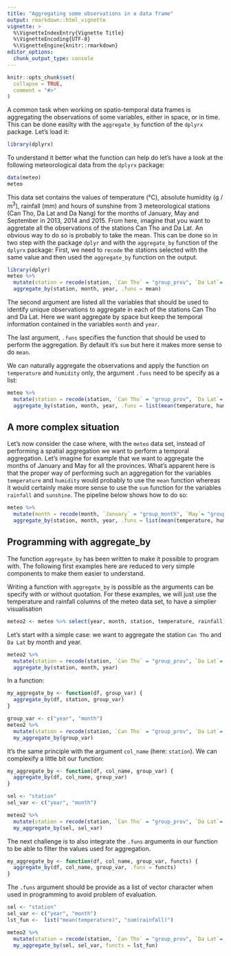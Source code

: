 ```yaml
---
title: "Aggregating some observations in a data frame"
output: rmarkdown::html_vignette
vignette: >
  %\VignetteIndexEntry{Vignette Title}
  %\VignetteEncoding{UTF-8}
  %\VignetteEngine{knitr::rmarkdown}
editor_options: 
  chunk_output_type: console
---
```


```r
knitr::opts_chunk$set(
  collapse = TRUE,
  comment = "#>"
)
```

A common task when working on spatio-temporal data frames is aggregating the
observations of some variables, either in space, or in time. This can be done
easilty with the `aggregate_by` function of the `dplyrx` package. Let's load it:

```r
library(dplyrx)
```

To understand it better what the function can help do let's have a  look at the
following meteorological data from the `dplyrx` package:

```r
data(meteo)
meteo
```

This data set contains the values of temperature (°C), absolute humidity
(g / m$^3$), rainfall (mm) and hours of sunshine from 3 meteorological stations
(Can Tho, Da Lat and Da Nang) for the months of January, May and September in
2013, 2014 and 2015. From here, imagine that you want to aggretate all the
observations of the stations Can Tho and Da Lat. An obvious way to do so is
probably to take the mean. This can be done so in two step with the package 
`dplyr` and with the `aggregate_by` function of the `dplyrx` package:
First, we need to `recode` the stations selected with the same value and then
used the `aggregate_by` function on the output. 

```r
library(dplyr)
meteo %>% 
  mutate(station = recode(station, `Can Tho` = "group_prov", `Da Lat`= "group_prov")) %>% 
  aggregate_by(station, month, year, .funs = mean)
```

The second argument are listed all the variables that should be used to 
identify unique observations to aggregate in each of the stations Can Tho and 
Da Lat. Here we want aggregate by space but keep the temporal information 
contained in the variables `month` and `year`. 

The last argument, `.funs` specifies the function that should be used to perform
the aggregation. By default it's `sum` but here it makes more sense to do 
`mean`.

We can naturally aggregate the observations and apply the function on 
`temperature` and `humidity` only, the argument `.funs` need to be specify as a
list:

```r
meteo %>% 
  mutate(station = recode(station, `Can Tho` = "group_prov", `Da Lat`= "group_prov")) %>% 
  aggregate_by(station, month, year, .funs = list(mean(temperature, humidity)))
```

## A more complex situation

Let's now consider the case where, with the `meteo` data set, instead of
performing a spatial aggregation we want to  perform a temporal aggregation.
Let's imagine for example that we want to aggregate the months of January and
May for all the provinces. What's apparent here is that the proper way of
performing such an aggregation for the variables `temperature` and `humidity`
would probably to use the `mean` function whereas it would certainly make more
sense to use the `sum` function for the variables `rainfall` and `sunshine`. The
pipeline below shows how to do so:

```r
meteo %>% 
  mutate(month = recode(month, `January` = "group_month", `May`= "group_month")) %>% 
  aggregate_by(station, month, year, .funs = list(mean(temperature, humidity), sum(rainfall, sunshine)))
```

## Programming with aggregate_by

The function `aggregate_by` has been written to make it possible to program 
with. The following first examples here are reduced to very simple components to
make them easier to understand.

Writing a function with `aggregate_by` is possible as the arguments can be 
specify with or without quotation.
For these examples, we will just use the temperature and rainfall columns of the 
meteo data set, to have a simplier visualisation

```r
meteo2 <- meteo %>% select(year, month, station, temperature, rainfall)
```

Let's start with a simple case: we want to aggregate the station `Can Tho` and 
`Da Lat` by month  and year. 

```r
meteo2 %>% 
  mutate(station = recode(station, `Can Tho` = "group_prov", `Da Lat`= "group_prov")) %>% 
  aggregate_by(station, month, year)
```

In a function: 

```r
my_aggregate_by <- function(df, group_var) {
  aggregate_by(df, station, group_var)
}

group_var <- c("year", "month")
meteo2 %>% 
  mutate(station = recode(station, `Can Tho` = "group_prov", `Da Lat`= "group_prov")) %>% 
  my_aggregate_by(group_var)
```

It's the same principle with the argument `col_name` (here: `station`). We can 
complexify a little bit our function:
 
```r
my_aggregate_by <- function(df, col_name, group_var) {
  aggregate_by(df, col_name, group_var)
}

sel <- "station"
sel_var <- c("year", "month")

meteo2 %>% 
  mutate(station = recode(station, `Can Tho` = "group_prov", `Da Lat`= "group_prov")) %>% 
  my_aggregate_by(sel, sel_var)
```

The next challenge is to also integrate the `.funs` arguments in our function to
be able to filter the values used for aggregation.

```r
my_aggregate_by <- function(df, col_name, group_var, functs) {
  aggregate_by(df, col_name, group_var, .funs = functs)
}
```

The `.funs` argument should be provide as a list of vector character when used 
in programming to avoid problem of evaluation.

```r
sel <- "station"
sel_var <- c("year", "month")
lst_fun <-  list("mean(temperature)", "sum(rainfall)")

meteo2 %>% 
  mutate(station = recode(station, `Can Tho` = "group_prov", `Da Lat`= "group_prov")) %>% 
  my_aggregate_by(sel, sel_var, functs = lst_fun)
```

